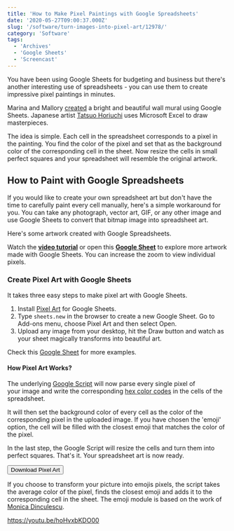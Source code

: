 ```yaml
---
title: 'How to Make Pixel Paintings with Google Spreadsheets'
date: '2020-05-27T09:00:37.000Z'
slug: '/software/turn-images-into-pixel-art/12978/'
category: 'Software'
tags:
  - 'Archives'
  - 'Google Sheets'
  - 'Screencast'
---
```


You have been using Google Sheets for budgeting and business but there's another interesting use of spreadsheets - you can use them to create impressive pixel paintings in minutes.

Marina and Mallory [created](https://www.youtube.com/watch?v=eTjjhLi0Xtk) a bright and beautiful wall mural using Google Sheets. Japanese artist [Tatsuo Horiuchi](https://www.youtube.com/watch?v=OrwBc6PwAcY) uses Microsoft Excel to draw masterpieces.

The idea is simple. Each cell in the spreadsheet corresponds to a pixel in the painting. You find the color of the pixel and set that as the background color of the corresponding cell in the sheet. Now resize the cells in small perfect squares and your spreadsheet will resemble the original artwork.

## How to Paint with Google Spreadsheets

If you would like to create your own spreadsheet art but don't have the time to carefully paint every cell manually, here's a simple workaround for you. You can take any photograph, vector art, GIF, or any other image and use Google Sheets to convert that bitmap image into spreadsheet art.

Here's some artwork created with Google Spreadsheets.

Watch the **[video tutorial](https://youtu.be/hoHvxbKDO00)** or open this **[Google Sheet](http://bit.ly/MadeWithGoogleSheets)** to explore more artwork made with Google Sheets. You can increase the zoom to view individual pixels.

### Create Pixel Art with Google Sheets

It takes three easy steps to make pixel art with Google Sheets.

1. Install [Pixel Art](https://gsuite.google.com/marketplace/app/appname/881112366576) for Google Sheets.
2. Type `sheets.new` in the browser to create a new Google Sheet. Go to Add-ons menu, choose Pixel Art and then select Open.
3. Upload any image from your desktop, hit the Draw button and watch as your sheet magically transforms into beautiful art.

Check this [Google Sheet](http://bit.ly/MadeWithGoogleSheets) for more examples.

#### How Pixel Art Works?

The underlying [Google Script](/code/19848-google-spreadsheets-colors) will now parse every single pixel of your image and write the corresponding [hex color codes](/internet/design/web-colors-in-hexadecimal/5456/) in the cells of the spreadsheet.

It will then set the background color of every cell as the color of the corresponding pixel in the uploaded image. If you have chosen the 'emoji' option, the cell will be filled with the closest emoji that matches the color of the pixel.

In the last step, the Google Script will resize the cells and turn them into perfect squares. That's it. Your spreadsheet art is now ready.

<Button link="https://gsuite.google.com/marketplace/app/appname/881112366576">
  Download Pixel Art
</Button>

If you choose to transform your picture into emojis pixels, the script takes the average color of the pixel, finds the closest emoji and adds it to the corresponding cell in the sheet. The emoji module is based on the work of [Monica Dinculescu](https://github.com/notwaldorf/emojillate).

https://youtu.be/hoHvxbKDO00
